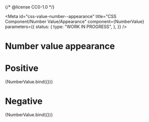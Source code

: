 {/* @license CC0-1.0 */}


<Meta
  id="css-value-number--appearance"
  title="CSS Component/Number Value/Appearance"
  component={NumberValue}
  parameters={{
    status: {
      type: "WORK IN PROGRESS",
    },
  }}
/>

# Number value appearance

# Positive

<Canvas>
  <Story
    args={{
      value: 123,
      textContent: "123",
      appearance: "positive",
    }}
    name="Positive"
  >
    {NumberValue.bind({})}
  </Story>
</Canvas>

# Negative

<Canvas>
  <Story
    args={{
      value: -123,
      textContent: "-123",
      appearance: "negative",
    }}
    name="Negative"
  >
    {NumberValue.bind({})}
  </Story>
</Canvas>
